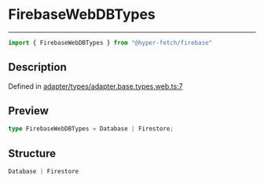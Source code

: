 

# FirebaseWebDBTypes

<div class="api-docs__separator" data-reactroot="">

---

</div><div class="api-docs__import" data-reactroot="">

```ts
import { FirebaseWebDBTypes } from "@hyper-fetch/firebase"
```

</div><div class="api-docs__section">

## Description

</div><div class="api-docs__description"><span class="api-docs__do-not-parse">



</span></div><p class="api-docs__definition">

Defined in [adapter/types/adapter.base.types.web.ts:7](https://github.com/BetterTyped/hyper-fetch/blob/c3e2c45/packages/adapter-firebase/src/adapter/types/adapter.base.types.web.ts#L7)

</p><div class="api-docs__section">

## Preview

</div><div class="api-docs__preview type single">

```ts
type FirebaseWebDBTypes = Database | Firestore;
```

</div><div class="api-docs__section">

## Structure

</div><div class="api-docs__returns">

```ts
Database | Firestore
```

</div>